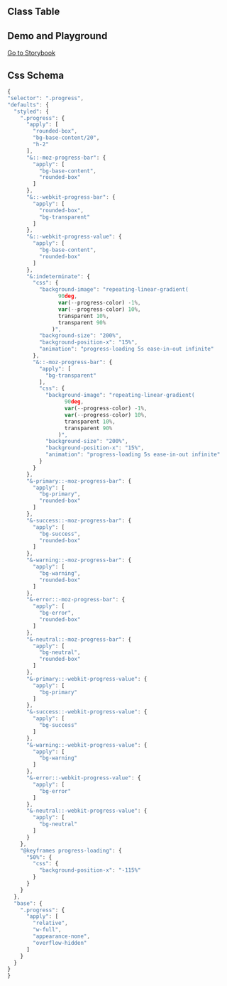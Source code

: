 
## Class Table

<CssTable name="progress" />

## Demo and Playground

[Go to Storybook](https://icestack-storybook.vercel.app/?path=/docs/data-display-progress--docs)

## Css Schema

```js
{
"selector": ".progress",
"defaults": {
  "styled": {
    ".progress": {
      "apply": [
        "rounded-box",
        "bg-base-content/20",
        "h-2"
      ],
      "&::-moz-progress-bar": {
        "apply": [
          "bg-base-content",
          "rounded-box"
        ]
      },
      "&::-webkit-progress-bar": {
        "apply": [
          "rounded-box",
          "bg-transparent"
        ]
      },
      "&::-webkit-progress-value": {
        "apply": [
          "bg-base-content",
          "rounded-box"
        ]
      },
      "&:indeterminate": {
        "css": {
          "background-image": "repeating-linear-gradient(
                90deg,
                var(--progress-color) -1%,
                var(--progress-color) 10%,
                transparent 10%,
                transparent 90%
              )",
          "background-size": "200%",
          "background-position-x": "15%",
          "animation": "progress-loading 5s ease-in-out infinite"
        },
        "&::-moz-progress-bar": {
          "apply": [
            "bg-transparent"
          ],
          "css": {
            "background-image": "repeating-linear-gradient(
                  90deg,
                  var(--progress-color) -1%,
                  var(--progress-color) 10%,
                  transparent 10%,
                  transparent 90%
                )",
            "background-size": "200%",
            "background-position-x": "15%",
            "animation": "progress-loading 5s ease-in-out infinite"
          }
        }
      },
      "&-primary::-moz-progress-bar": {
        "apply": [
          "bg-primary",
          "rounded-box"
        ]
      },
      "&-success::-moz-progress-bar": {
        "apply": [
          "bg-success",
          "rounded-box"
        ]
      },
      "&-warning::-moz-progress-bar": {
        "apply": [
          "bg-warning",
          "rounded-box"
        ]
      },
      "&-error::-moz-progress-bar": {
        "apply": [
          "bg-error",
          "rounded-box"
        ]
      },
      "&-neutral::-moz-progress-bar": {
        "apply": [
          "bg-neutral",
          "rounded-box"
        ]
      },
      "&-primary::-webkit-progress-value": {
        "apply": [
          "bg-primary"
        ]
      },
      "&-success::-webkit-progress-value": {
        "apply": [
          "bg-success"
        ]
      },
      "&-warning::-webkit-progress-value": {
        "apply": [
          "bg-warning"
        ]
      },
      "&-error::-webkit-progress-value": {
        "apply": [
          "bg-error"
        ]
      },
      "&-neutral::-webkit-progress-value": {
        "apply": [
          "bg-neutral"
        ]
      }
    },
    "@keyframes progress-loading": {
      "50%": {
        "css": {
          "background-position-x": "-115%"
        }
      }
    }
  },
  "base": {
    ".progress": {
      "apply": [
        "relative",
        "w-full",
        "appearance-none",
        "overflow-hidden"
      ]
    }
  }
}
}
```